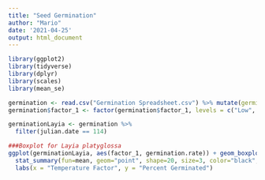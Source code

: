 ```yaml
---
title: "Seed Germination"
author: "Mario"
date: '2021-04-25'
output: html_document
---
```


```r
library(ggplot2)
library(tidyverse)
library(dplyr)
library(scales)
library(mean_se)
```

```r
germination <- read.csv("Germination Spreadsheet.csv") %>% mutate(germination.rate = number.germinated/number.planted)
germination$factor_1 <- factor(germination$factor_1, levels = c("Low", "Medium", "High"))

germinationLayia <- germination %>%
  filter(julian.date == 114)
```
```r
###Boxplot for Layia platyglossa
ggplot(germinationLayia, aes(factor_1, germination.rate)) + geom_boxplot() +   theme_classic() + 
  stat_summary(fun=mean, geom="point", shape=20, size=3, color="black", fill="black") +
  labs(x = "Temperature Factor", y = "Percent Germinated")
```
